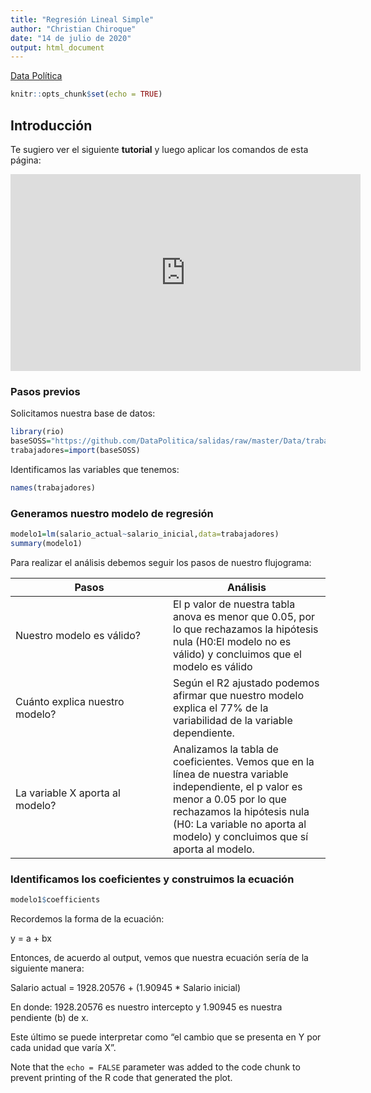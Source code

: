 ```yaml
---
title: "Regresión Lineal Simple"
author: "Christian Chiroque"
date: "14 de julio de 2020"
output: html_document
---
```

[Data Política](https://www.youtube.com/channel/UCjsP5ejsSyUchRl2oA96J3A)

```r
knitr::opts_chunk$set(echo = TRUE)
```

## Introducción

Te sugiero ver el siguiente **tutorial** y luego aplicar los comandos de esta página:

<iframe width="560" height="315" src="https://www.youtube.com/embed/-p02G7NXlSk" frameborder="0" allow="accelerometer; autoplay; encrypted-media; gyroscope; picture-in-picture" allowfullscreen></iframe>

### Pasos previos

Solicitamos nuestra base de datos:

```r
library(rio)
baseSOSS="https://github.com/DataPolitica/salidas/raw/master/Data/trabajadores.sav"
trabajadores=import(baseSOSS)
```

Identificamos las variables que tenemos:

```r
names(trabajadores)
```

### Generamos nuestro modelo de regresión

```r
modelo1=lm(salario_actual~salario_inicial,data=trabajadores)
summary(modelo1)
```

Para realizar el análisis debemos seguir los pasos de nuestro flujograma:

Pasos  | Análisis
------------- | -------------
Nuestro modelo es válido?  | El p valor de nuestra tabla anova es menor que 0.05, por lo que rechazamos la hipótesis nula (H0:El modelo no es válido) y concluimos que el modelo es válido
Cuánto explica nuestro modelo?  | Según el R2 ajustado podemos afirmar que nuestro modelo explica el 77% de la variabilidad de la variable dependiente.
La variable X aporta al modelo?  | Analizamos la tabla de coeficientes. Vemos que en la línea de nuestra variable independiente, el p valor es menor a 0.05 por lo que rechazamos la hipótesis nula (H0: La variable no aporta al modelo) y concluimos que sí aporta al modelo. 


### Identificamos los coeficientes y construimos la ecuación

```r
modelo1$coefficients
```


Recordemos la forma de la ecuación:

y = a + bx

Entonces, de acuerdo al output, vemos que nuestra ecuación sería de la siguiente manera:

Salario actual = 1928.20576 + (1.90945 * Salario inicial)

En donde: 1928.20576 es nuestro intercepto y 1.90945 es nuestra pendiente (b) de x. 

Este último se puede interpretar como "el cambio que se presenta en Y por cada unidad que varía X". 


Note that the `echo = FALSE` parameter was added to the code chunk to prevent printing of the R code that generated the plot.
